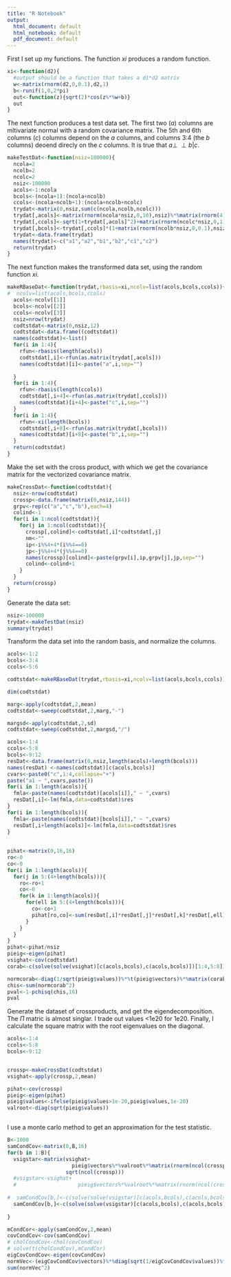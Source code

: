 ```yaml
---
title: "R Notebook"
output:
  html_document: default
  html_notebook: default
  pdf_document: default
---
```


First I set up my functions.  The function *xi* produces a random function.  

```r
xi<-function(d2){
  #output should be a function that takes a d1*d2 matrix
  w<-matrix(rnorm(d2,0,0.1),d2,1)
  b<-runif(1,0,2*pi)
  out<-function(z){sqrt(2)*cos(z%*%w+b)}
  out
}


```


The next function produces a test data set.  The first two (*a*) columns are mltivariate normal with a random covariance matrix.  The 5th and 6th columns (*c*) columns depend on the *a* columns, and columns 3:4 (the *b* columns) deoend direcly on the *c* columns. It is true that $a \perp\!\!\!\perp b | c$.  

```r

makeTestDat<-function(nsiz=100000){
  ncola=2
  ncolb=2
  ncolc=2
  nsiz<-100000
  acols<-1:ncola
  bcols<-(ncola+1):(ncola+ncolb)
  ccols<-(ncola+ncolb+1):(ncola+ncolb+ncolc)
  trydat<-matrix(0,nsiz,sum(c(ncola,ncolb,ncolc)))
  trydat[,acols]<-matrix(rnorm(ncola*nsiz,0,10),nsiz)%*%matrix(rnorm(4),2)
  trydat[,ccols]<-sqrt(1+trydat[,acols]^2)+matrix(rnorm(ncolc*nsiz,0,1),nsiz)%*%matrix(rnorm(4),2)
  trydat[,bcols]<-trydat[,ccols]*(1+matrix(rnorm(ncolb*nsiz,0,0.1),nsiz))%*%matrix(rnorm(4),2)
  trydat<-data.frame(trydat)
  names(trydat)<-c("a1","a2","b1","b2","c1","c2")
  return(trydat)
}

```

The next function makes the transformed data set, using the random function *xi*.
```r
makeRBaseDat<-function(trydat,rbasis=xi,ncolv=list(acols,bcols,ccols)){
#  ncolv=list(acols,bcols,ccols)
  acols<-ncolv[[1]]
  bcols<-ncolv[[2]]
  ccols<-ncolv[[3]]
  nsiz=nrow(trydat)
  codtstdat<-matrix(0,nsiz,12)
  codtstdat<-data.frame((codtstdat))
  names(codtstdat)<-list()
  for(i in 1:4){
    rfun<-rbasis(length(acols))
    codtstdat[,i]<-rfun(as.matrix(trydat[,acols]))
    names(codtstdat)[i]<-paste("a",i,sep="")
    
  }
  for(i in 1:4){
    rfun<-rbasis(length(ccols))
    codtstdat[,i+4]<-rfun(as.matrix(trydat[,ccols]))
    names(codtstdat)[i+4]<-paste("c",i,sep="")
  }
  for(i in 1:4){
    rfun<-xi(length(bcols))
    codtstdat[,i+8]<-rfun(as.matrix(trydat[,bcols]))
    names(codtstdat)[i+8]<-paste("b",i,sep="")
  }
  return(codtstdat)
}
```

Make the set with the cross product, with which we get the covariance matrix for the vectorized covariance matrix.

```r

makeCrossDat<-function(codtstdat){
  nsiz<-nrow(codtstdat)
  crossp<-data.frame(matrix(0,nsiz,144))
  grpv<-rep(c("a","c","b"),each=4)
  colind<-1
  for(i in 1:ncol(codtstdat)){
    for(j in 1:ncol(codtstdat)){
      crossp[,colind]<-codtstdat[,i]*codtstdat[,j]
      nm<-""
      ip<-i%%4+4*(i%%4==0)
      jp<-j%%4+4*(j%%4==0)
      names(crossp)[colind]<-paste(grpv[i],ip,grpv[j],jp,sep="")
      colind<-colind+1
    }
  }
  return(crossp)
}

```


Generate the data set:

```r
nsiz<-100000
trydat<-makeTestDat(nsiz)
summary(trydat)

```

Transform the data set into the random basis, and normalize the columns.

```r

acols<-1:2
bcols<-3:4
ccols<-5:6

codtstdat<-makeRBaseDat(trydat,rbasis=xi,ncolv=list(acols,bcols,ccols))

dim(codtstdat)

marg<-apply(codtstdat,2,mean)
codtstdat<-sweep(codtstdat,2,marg,"-")

margsd<-apply(codtstdat,2,sd)
codtstdat<-sweep(codtstdat,2,margsd,"/")


```
```r
acols<-1:4
ccols<-5:8
bcols<-9:12
resDat<-data.frame(matrix(0,nsiz,length(acols)+length(bcols)))
names(resDat) <-names(codtstdat)[c(acols,bcols)]
cvars<-paste0("c",1:4,collapse="+")
paste("a1 ~ ",cvars,paste())
for(i in 1:length(acols)){
  fmla<-paste(names(codtstdat)[acols[i]]," ~ ",cvars)
  resDat[,i]<-lm(fmla,data=codtstdat)$res
}
for(i in 1:length(bcols)){
  fmla<-paste(names(codtstdat)[bcols[i]]," ~ ",cvars)
  resDat[,i+length(acols)]<-lm(fmla,data=codtstdat)$res
}
    
    
pihat<-matrix(0,16,16)
ro<-0
co<-0
for(i in 1:length(acols)){
  for(j in 5:(4+length(bcols))){
    ro<-ro+1
    co<-0
    for(k in 1:length(acols)){
      for(ell in 5:(4+length(bcols))){
        co<-co+1
        pihat[ro,co]<-sum(resDat[,i]*resDat[,j]*resDat[,k]*resDat[,ell])
      }
    }
  }
}
pihat<-pihat/nsiz
pieig<-eigen(pihat)
vsighat<-cov(codtstdat)
corab<-c(solve(solve(vsighat)[c(acols,bcols),c(acols,bcols)])[1:4,5:8])

normcorab<-diag(1/sqrt(pieig$values))%*%t(pieig$vectors)%*%matrix(corab,ncol=1)
chis<-sum(normcorab^2)
pval<-1-pchisq(chis,16)
pval
```

Generate the dataset of crossproducts, and get the eigendecomposition.  The $\Pi$ matric is almost singlar.  I trade out values <1e20 for 1e20.  Finally, I calculate the square matrix with the root eigenvalues on the diagonal.

```r

acols<-1:4
ccols<-5:8
bcols<-9:12


crossp<-makeCrossDat(codtstdat)
vsighat<-apply(crossp,2,mean)

pihat<-cov(crossp)
pieig<-eigen(pihat)
pieig$values<-ifelse(pieig$values>1e-20,pieig$values,1e-20)
valroot<-diag(sqrt(pieig$values))



```


I use a monte carlo method to get an approximation for the test statistic. 

```r

B<-1000
samCondCov<-matrix(0,B,16)
for(b in 1:B){
  vsigstar<-matrix(vsighat+
                     pieig$vectors%*%valroot%*%matrix(rnorm(ncol(crossp))),
                   sqrt(ncol(crossp)))
  #vsigstar<-vsighat+
  #                    pieig$vectors%*%valroot%*%matrix(rnorm(ncol(crossp)))/nsiz
  
#  samCondCov[b,]<-c(solve(solve(vsigstar)[c(acols,bcols),c(acols,bcols)])[1:4,5:8])
  samCondCov[b,]<-c(solve(solve(vsigstar)[c(acols,bcols),c(acols,bcols)])[1:4,5:8])
  
}

mCondCor<-apply(samCondCov,2,mean)
covCondCov<-cov(samCondCov)
# cholCondCov<-chol(covCondCov)
# solve(t(cholCondCov),mCondCor)
eigCovCondCov<-eigen(covCondCov)
normVec<-(eigCovCondCov$vectors)%*%diag(sqrt(1/eigCovCondCov$values))%*%matrix(mCondCor)
sum(normVec^2)

```